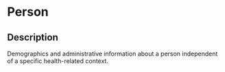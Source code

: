 # Person
 ## Description 
 Demographics and administrative information about a person independent of a specific health-related context.